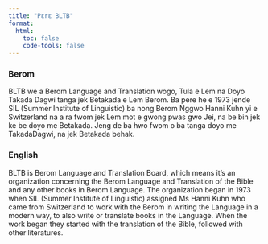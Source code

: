 ```yaml
---
title: "Pɛrɛ BLTB"
format:
  html:
    toc: false
    code-tools: false
---
```



:::: {.panel-tabset}

### Berom    
BLTB we a Berom Language and Translation wogo, Tula e Lem na Doyo Takada Dagwi tanga jek Betakada e Lem Berom. Ba pere he e 1973 jende SIL (Summer Institute of Linguistic) ba nong Berom Nggwo Hanni Kuhn yi e Switzerland na a ra fwom jek Lem mot e gwong pwas gwo Jei, na be bin jek ke be doyo me Betakada. Jeng de ba hwo fwom o ba tanga doyo me TakadaDagwi, na jek Betakada behak.

### English    
BLTB is Berom Language and Translation Board, which means it's an organization concerning the Berom Language and Translation of the Bible and any other books in Berom Language. The organization began in 1973 when SIL (Summer Institute of Linguistic) assigned Ms Hanni Kuhn who came from Switzerland to work with the Berom in writing the Language in a modern way, to also write or translate books in the Language. When the work began they started with the translation of the Bible, followed with other literatures.

::::

